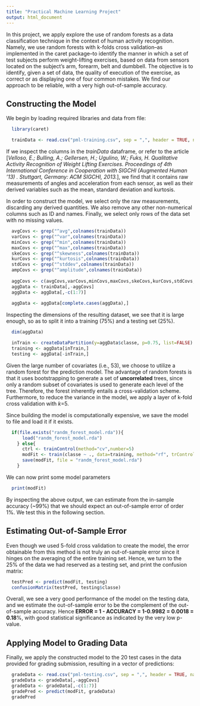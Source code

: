 ```yaml
---
title: "Practical Machine Learning Project"
output: html_document
---
```


In this project, we apply explore the use of random forests as a data classification technique in the context of human activity recognition. Namely, we use random forests with k-folds cross validation--as implemented in the caret package--to identify the manner in which a set of test subjects perform weight-lifting exercises, based on data from sensors located on the subject's arm, forearm, belt and dumbbell. The objective is to identify, given a set of data, the quality of execution of the exercise, as correct or as displaying one of four common mistakes. We find our approach to be reliable, with a very high out-of-sample accuracy.

## Constructing the Model
We begin by loading required libraries and data from file:
```r
  library(caret)

  trainData <- read.csv("pml-training.csv", sep = ",", header = TRUE, na.strings = "NA")
```

If we inspect the columns in the *trainData* dataframe, or refer to the article [*Velloso, E.; Bulling, A.; Gellersen, H.; Ugulino, W.; Fuks, H. Qualitative Activity Recognition of Weight Lifting Exercises. Proceedings of 4th International Conference in Cooperation with SIGCHI (Augmented Human '13) . Stuttgart, Germany: ACM SIGCHI, 2013.*], we find that it contains raw measurements of angles and acceleration from each sensor, as well as their derived variables such as the mean, standard deviation and kurtosis. 

In order to construct the model, we select only the raw measurements, discarding any derived quantities. We also remove any other non-numerical columns such as ID and names. Finally, we select only rows of the data set with no missing values.

```r
  avgCovs <- grep("^avg",colnames(trainData))
  varCovs <- grep("^var",colnames(trainData))
  minCovs <- grep("^min",colnames(trainData))
  maxCovs <- grep("^max",colnames(trainData))
  skeCovs <- grep("^skewness",colnames(trainData))
  kurCovs <- grep("^kurtosis",colnames(trainData))
  stdCovs <- grep("^stddev",colnames(trainData))
  ampCovs <- grep("^amplitude",colnames(trainData))
  
  aggCovs <- c(avgCovs,varCovs,minCovs,maxCovs,skeCovs,kurCovs,stdCovs,ampCovs)
  aggData <- trainData[,-aggCovs]
  aggData <- aggData[,-c(1:7)]
  
  aggData <- aggData[complete.cases(aggData),]
```

Inspecting the dimensions of the resulting dataset, we see that it is large enough, so as to split it into a training (75%) and a testing set (25%).

```r
  dim(aggData)
```

```r
  inTrain <- createDataPartition(y=aggData$classe, p=0.75, list=FALSE)
  training <- aggData[inTrain,]
  testing <- aggData[-inTrain,]
```

Given the large number of covariates (i.e., 53), we choose to utilize a random forest for the prediction model. The advantage of random forests is that it uses bootstrapping to generate a set of **uncorrelated** trees, since only a random subset of covariates is used to generate each level of the tree. Therefore, the forest inherently entails a cross-validation scheme. Furthermore, to reduce the variance in the model, we apply a  layer of k-fold cross validation with *k*=5.

Since building the model is computationally expensive, we save the model to file and load it if it exists.
```r
  if(file.exists("randm_forest_model.rda")){
      load("randm_forest_model.rda")
    } else{
      ctrl <- trainControl(method="cv",number=5)
      modFit <- train(classe ~ ., data=training, method="rf", trControl = ctrl, allowParallel=TRUE)
      save(modFit, file = "randm_forest_model.rda")
    }
```

We can now print some model parameters
```r
  print(modFit)
```
By inspecting the above output, we can estimate from the in-sample accuracy (~99%) that we should expect an out-of-sample error of order 1%. We test this in the following section.

## Estimating Out-of-Sample Error

Even though we used 5-fold cross validation to create the model, the error obtainable from this method is not truly an out-of-sample error since it hinges on the averaging of the entire training set. Hence, we turn to the 25% of the data we had reserved as a testing set, and print the confusion matrix:
```r
  testPred <- predict(modFit, testing)
  confusionMatrix(testPred, testing$classe)
```
Overall, we see a very good performance of the model on the testing data, and we estimate the out-of-sample error to be the complement of the out-of-sample accuracy. Hence **ERROR = 1 - ACCURACY = 1-0.9982 = 0.0018 = 0.18**%, with good statistical significance as indicated by the very low p-value.

## Applying Model to Grading Data
Finally, we apply the constructed model to the 20 test cases in the data provided for grading submission, resulting in a vector of predictions:
```r
  gradeData <- read.csv("pml-testing.csv", sep = ",", header = TRUE, na.strings = "NA")
  gradeData <- gradeData[,-aggCovs]
  gradeData <- gradeData[,-c(1:7)]
  gradePred <- predict(modFit, gradeData)
  gradePred
```

